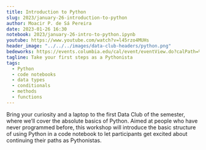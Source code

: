 ```yaml
---
title: Introduction to Python
slug: 2023/january-26-introduction-to-python
author: Moacir P. de Sá Pereira
date: 2023-01-26 16:30
notebook: 2023/january-26-intro-to-python.ipynb
youtube: https://www.youtube.com/watch?v=l45rzo4MUHs
header_image: "../../../images/data-club-headers/python.png"
bedeworks: https://events.columbia.edu/cal/event/eventView.do?calPath=%2Fpublic%2Fcals%2FMainCal&guid=CAL-00bbdb7c-8595d028-0185-983567a5-000043e0events@columbia.edu&recurrenceId=
tagline: Take your first steps as a Pythonista
tags: 
  - Python
  - code notebooks
  - data types
  - conditionals
  - methods
  - functions
---
```


Bring your curiosity and a laptop to the first Data Club of the semester,
where we’ll cover the absolute basics of Python. Aimed at people who have
never programmed before, this workshop will introduce the basic structure
of using Python in a code notebook to let participants get excited about
continuing their paths as Pythonistas.
